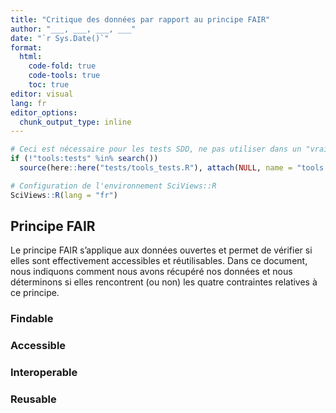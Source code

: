 ```yaml
---
title: "Critique des données par rapport au principe FAIR"
author: "___, ___, ___, ___"
date: "`r Sys.Date()`"
format:
  html:
    code-fold: true
    code-tools: true
    toc: true
editor: visual
lang: fr
editor_options: 
  chunk_output_type: inline
---
```


```r
# Ceci est nécessaire pour les tests SDD, ne pas utiliser dans un "vrai" projet
if (!"tools:tests" %in% search())
  source(here::here("tests/tools_tests.R"), attach(NULL, name = "tools:tests"))

# Configuration de l'environnement SciViews::R
SciViews::R(lang = "fr")
```

## Principe FAIR

Le principe FAIR s'applique aux données ouvertes et permet de vérifier si elles sont effectivement accessibles et réutilisables. Dans ce document, nous indiquons comment nous avons récupéré nos données et nous déterminons si elles rencontrent (ou non) les quatre contraintes relatives à ce principe.

### Findable

<!--% Rédigez un paragraphe de 2 ou 4 phrases maximum relatif au critère "Findable" du principe FAIR (étudiant #1). -->

### Accessible

<!--% Rédigez un paragraphe de 2 ou 4 phrases maximum relatif au critère "Accessible" du principe FAIR (étudiant #2). -->

### Interoperable

<!--% Rédigez un paragraphe de 2 ou 4 phrases maximum relatif au critère "Interoperable" du principe FAIR (étudiant #3). -->

### Reusable

<!--% Rédigez un paragraphe de 2 ou 4 phrases maximum relatif au critère "Reusable" du principe FAIR (étudiant #4). -->

